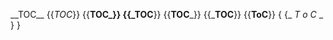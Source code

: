 __TOC__
{{TOC}}
{{<em>TOC</em>}}
{{<strong>TOC_}}
{{_TOC</strong>}}
{{<strong>TOC</strong>_}}
{{_<strong>TOC</strong>}}
{{<strong>ToC</strong>}}
{ {_ <em> T o C </em> _ } }